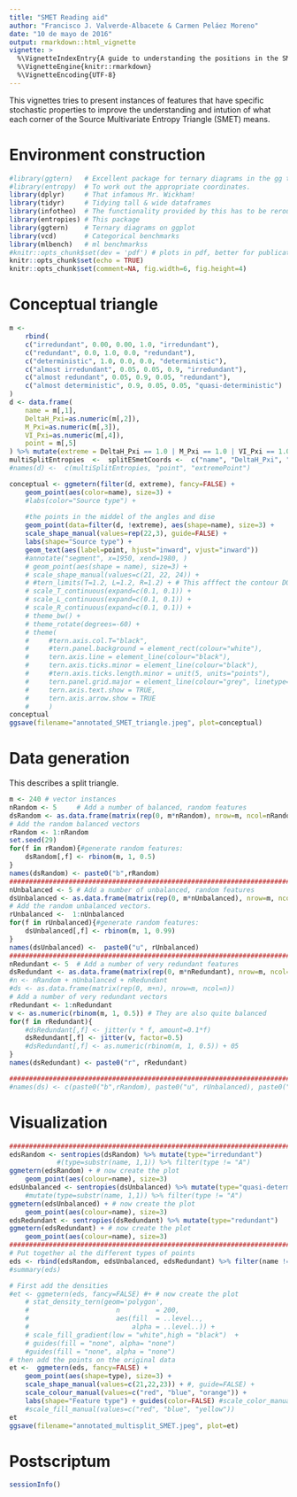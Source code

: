 ```yaml
---
title: "SMET Reading aid"
author: "Francisco J. Valverde-Albacete & Carmen Peláez Moreno"
date: "10 de mayo de 2016"
output: rmarkdown::html_vignette
vignette: >
  %\VignetteIndexEntry{A guide to understanding the positions in the SMET}
  %\VignetteEngine{knitr::rmarkdown}
  %\VignetteEncoding{UTF-8}
---
```


This vignettes tries to present instances of features that have specific stochastic properties to improve the understanding and intution of what each corner of the Source Multivariate Entropy Triangle (SMET) means.
 

# Environment construction

```r
#library(ggtern)   # Excellent package for ternary diagrams in the gg tradition
#library(entropy)  # To work out the appropriate coordinates.
library(dplyr)     # That infamous Mr. Wickham!
library(tidyr)     # Tidying tall & wide dataframes
library(infotheo)  # The functionality provided by this has to be rerouted through entropies
library(entropies) # This package
library(ggtern)    # Ternary diagrams on ggplot
library(vcd)       # Categorical benchmarks
library(mlbench)   # ml benchmarkss
#knitr::opts_chunk$set(dev = 'pdf') # plots in pdf, better for publication
knitr::opts_chunk$set(echo = TRUE)
knitr::opts_chunk$set(comment=NA, fig.width=6, fig.height=4)
```

# Conceptual triangle

```r
m <- 
    rbind(
    c("irredundant", 0.00, 0.00, 1.0, "irredundant"), 
    c("redundant", 0.0, 1.0, 0.0, "redundant"),
    c("deterministic", 1.0, 0.0, 0.0, "deterministic"),
    c("almost irredundant", 0.05, 0.05, 0.9, "irredundant"), 
    c("almost redundant", 0.05, 0.9, 0.05, "redundant"),
    c("almost deterministic", 0.9, 0.05, 0.05, "quasi-deterministic")
)
d <- data.frame(
    name = m[,1],
    DeltaH_Pxi=as.numeric(m[,2]),
    M_Pxi=as.numeric(m[,3]),
    VI_Pxi=as.numeric(m[,4]),
    point = m[,5]
) %>% mutate(extreme = DeltaH_Pxi == 1.0 | M_Pxi == 1.0 | VI_Pxi == 1.0)
multiSplitEntropies  <-  splitESmetCoords <-  c("name", "DeltaH_Pxi", "M_Pxi", "VI_Pxi") 
#names(d) <-  c(multiSplitEntropies, "point", "extremePoint")
```

```r
conceptual <- ggmetern(filter(d, extreme), fancy=FALSE) + 
    geom_point(aes(color=name), size=3) +
    #labs(color="Source type") +
    
    #the points in the middel of the angles and dise
    geom_point(data=filter(d, !extreme), aes(shape=name), size=3) +
    scale_shape_manual(values=rep(22,3), guide=FALSE) + 
    labs(shape="Source type") +
    geom_text(aes(label=point, hjust="inward", vjust="inward"))
    #annotate("segment", x=1950, xend=1980, )
    # geom_point(aes(shape = name), size=3) + 
    # scale_shape_manual(values=c(21, 22, 24)) +
    # #tern_limits(T=1.2, L=1.2, R=1.2) + # This afffect the contour DON'T USE IT!
    # scale_T_continuous(expand=c(0.1, 0.1)) +
    # scale_L_continuous(expand=c(0.1, 0.1)) +
    # scale_R_continuous(expand=c(0.1, 0.1)) +
    # theme_bw() +
    # theme_rotate(degrees=-60) + 
    # theme(
    #     #tern.axis.col.T="black",
    #     #tern.panel.background = element_rect(colour="white"), 
    #     tern.axis.line = element_line(colour="black"),
    #     tern.axis.ticks.minor = element_line(colour="black"),
    #     #tern.axis.ticks.length.minor = unit(5, units="points"),
    #     tern.panel.grid.major = element_line(colour="grey", linetype=3), #too coarse
    #     tern.axis.text.show = TRUE,
    #     tern.axis.arrow.show = TRUE
    #     )
conceptual
ggsave(filename="annotated_SMET_triangle.jpeg", plot=conceptual)
```


# Data generation

This describes a split triangle.

```r
m <- 240 # vector instances
nRandom <- 5     # Add a number of balanced, random features
dsRandom <- as.data.frame(matrix(rep(0, m*nRandom), nrow=m, ncol=nRandom)) 
# Add the random balanced vectors
rRandom <- 1:nRandom
set.seed(29)
for(f in rRandom){#generate random features: 
    dsRandom[,f] <- rbinom(m, 1, 0.5)
}
names(dsRandom) <- paste0("b",rRandom)
##########################################################################################
nUnbalanced <- 5 # Add a number of unbalanced, random features
dsUnbalanced <- as.data.frame(matrix(rep(0, m*nUnbalanced), nrow=m, ncol=nUnbalanced))
# Add the random unbalanced vectors.
rUnbalanced <-  1:nUnbalanced
for(f in rUnbalanced){#generate random features: 
    dsUnbalanced[,f] <- rbinom(m, 1, 0.99)
}
names(dsUnbalanced) <-  paste0("u", rUnbalanced)
##########################################################################################
nRedundant <- 5  # Add a number of very redundant features
dsRedundant <- as.data.frame(matrix(rep(0, m*nRedundant), nrow=m, ncol=nRedundant))
#n <- nRandom + nUnbalanced + nRedundant
#ds <- as.data.frame(matrix(rep(0, m+n), nrow=m, ncol=n))
# Add a number of very redundant vectors
rRedundant <- 1:nRedundant
v <- as.numeric(rbinom(m, 1, 0.5)) # They are also quite balanced
for(f in rRedundant){
    #dsRedundant[,f] <- jitter(v * f, amount=0.1*f)
    dsRedundant[,f] <- jitter(v, factor=0.5)
    #dsRedundant[,f] <- as.numeric(rbinom(m, 1, 0.5)) + 05
}
names(dsRedundant) <- paste0("r", rRedundant)

##########################################################################################
#names(ds) <- c(paste0("b",rRandom), paste0("u", rUnbalanced), paste0("r", rRedundant))
```


# Visualization

```r
###########################################################################
edsRandom <- sentropies(dsRandom) %>% mutate(type="irredundant")
            #(type=substr(name, 1,1)) %>% filter(type != "A")
ggmetern(edsRandom) + # now create the plot
    geom_point(aes(colour=name), size=3)
edsUnbalanced <- sentropies(dsUnbalanced) %>% mutate(type="quasi-deterministic")
    #mutate(type=substr(name, 1,1)) %>% filter(type != "A")
ggmetern(edsUnbalanced) + # now create the plot
    geom_point(aes(colour=name), size=3)
edsRedundant <- sentropies(dsRedundant) %>% mutate(type="redundant")
ggmetern(edsRedundant) + # now create the plot
    geom_point(aes(colour=name), size=3)
###########################################################################
# Put together al the different types of points
eds <- rbind(edsRandom, edsUnbalanced, edsRedundant) %>% filter(name != "ALL")
#summary(eds)
```

```r
# First add the densities
#et <- ggmetern(eds, fancy=FALSE) #+ # now create the plot
    # stat_density_tern(geom='polygon',
    #                      n         = 200,
    #                      aes(fill  = ..level..,
    #                          alpha = ..level..)) +    
    # scale_fill_gradient(low = "white",high = "black")  +
    # guides(fill = "none", alpha= "none")
    #guides(fill = "none", alpha = "none")
# then add the points on the original data
et <-  ggmetern(eds, fancy=FALSE) + 
    geom_point(aes(shape=type), size=3) +
    scale_shape_manual(values=c(21,22,23)) + #, guide=FALSE) + 
    scale_colour_manual(values=c("red", "blue", "orange")) +
    labs(shape="Feature type") + guides(color=FALSE) #scale_color_manual(guide=FALSE)
    #scale_fill_manual(values=c("red", "blue", "yellow"))
et
ggsave(filename="annotated_multisplit_SMET.jpeg", plot=et)
```

# Postscriptum

```r
sessionInfo()
```

